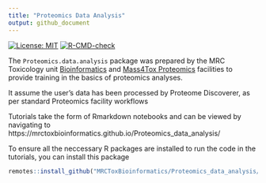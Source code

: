 ```yaml
---
title: "Proteomics Data Analysis"
output: github_document
---
```


<!-- badges: start -->
[![License: MIT](https://img.shields.io/badge/License-MIT-blue.svg)](https://opensource.org/licenses/MIT)
[![R-CMD-check](https://github.com/MRCToxBioinformatics/Proteomics_data_analysis/workflows/R-CMD-check/badge.svg)](https://github.com/MRCToxBioinformatics/Proteomics_data_analysis/actions)
<!-- badges: end -->

The `Proteomics.data.analysis` package was prepared by the 
MRC Toxicology unit [Bioinformatics](https://www.mrc-tox.cam.ac.uk/facilities/bioinformatics) 
and [Mass4Tox Proteomics](https://www.mrc-tox.cam.ac.uk/facilities/proteomics) facilities to 
provide training in the basics of proteomics analyses.

It assume the user's data has been processed by Proteome Discoverer, as per standard
Proteomics facility workflows

Tutorials take the form of Rmarkdown notebooks and can be viewed by navigating to
https://mrctoxbioinformatics.github.io/Proteomics_data_analysis/

To ensure all the neccessary R packages are installed to run the code in the
tutorials, you can install this package

```r
remotes::install_github("MRCToxBioinformatics/Proteomics_data_analysis/", build_vignettes = TRUE)
```

